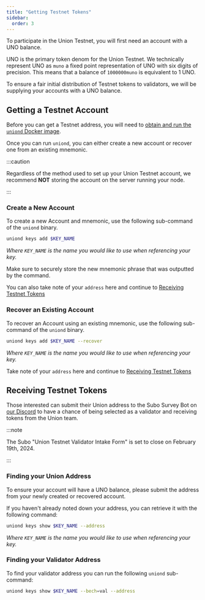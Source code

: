 ```yaml
---
title: "Getting Testnet Tokens"
sidebar:
  order: 3
---
```


To participate in the Union Testnet, you will first need an account with a UNO balance.

UNO is the primary token denom for the Union Testnet. We technically represent UNO as `muno` a fixed point representation of UNO with six digits of precision. This means that a balance of `1000000muno` is equivalent to 1 UNO.

To ensure a fair initial distribution of Testnet tokens to validators, we will be supplying your accounts with a UNO balance.

## Getting a Testnet Account

Before you can get a Testnet address, you will need to [obtain and run the `uniond` Docker image](/joining-testnet/getting-started#running-the-client-binary).

Once you can run `uniond`, you can either create a new account or recover one from an existing mnemonic.

:::caution

Regardless of the method used to set up your Union Testnet account, we recommend **NOT** storing the account on the server running your node.

:::

### Create a New Account

To create a new Account and mnemonic, use the following sub-command of the `uniond` binary.

```sh frame="none"
uniond keys add $KEY_NAME
```

_Where `KEY_NAME` is the name you would like to use when referencing your key._

Make sure to securely store the new mnemonic phrase that was outputted by the command.

You can also take note of your `address` here and continue to [Receiving Testnet Tokens](#receiving-testnet-tokens)

### Recover an Existing Account

To recover an Account using an existing mnemonic, use the following sub-command of the `uniond` binary.

```sh frame="none"
uniond keys add $KEY_NAME --recover
```

_Where `KEY_NAME` is the name you would like to use when referencing your key._

Take note of your `address` here and continue to [Receiving Testnet Tokens](#receiving-testnet-tokens)

## Receiving Testnet Tokens

Those interested can submit their Union address to the Subo Survey Bot on [our Discord](https://discord.union.build) to have a chance of being selected as a validator and receiving tokens from the Union team.

:::note

The Subo "Union Testnet Validator Intake Form" is set to close on February 19th, 2024.

:::

### Finding your Union Address

To ensure your account will have a UNO balance, please submit the address from your newly created or recovered account.

If you haven't already noted down your address, you can retrieve it with the following command:

```sh frame="none"
uniond keys show $KEY_NAME --address
```

_Where `KEY_NAME` is the name you would like to use when referencing your key._

### Finding your Validator Address

To find your validator address you can run the following `uniond` sub-command:

```sh frame="none"
uniond keys show $KEY_NAME --bech=val --address
```
